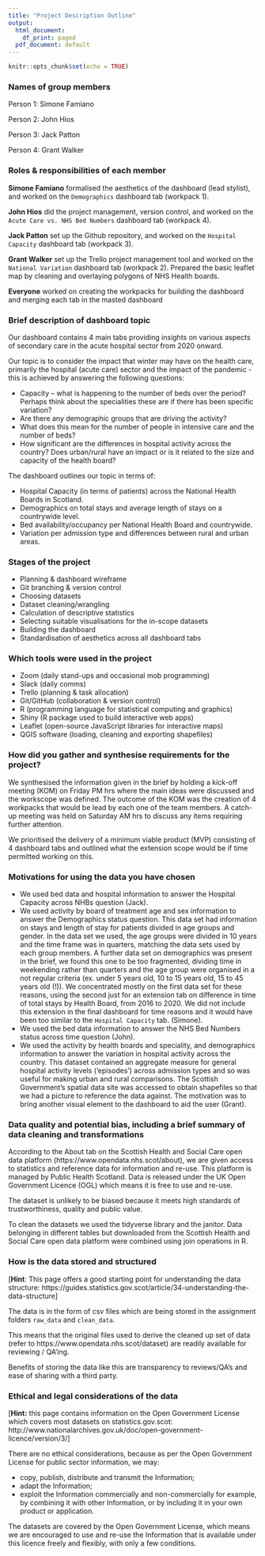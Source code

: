 ```yaml
---
title: "Project Description Outline"
output:
  html_document:
    df_print: paged
  pdf_document: default
---
```


```r
knitr::opts_chunk$set(echo = TRUE)
```

### Names of group members

Person 1: Simone Famiano

Person 2: John Hios

Person 3: Jack Patton

Person 4: Grant Walker

### Roles & responsibilities of each member

**Simone Famiano** formalised the aesthetics of the dashboard (lead stylist), and worked on the `Demographics` dashboard tab (workpack 1).

**John Hios** did the project management, version control, and  worked on the `Acute Care vs. NHS Bed Numbers` dashboard tab (workpack 4).

**Jack Patton** set up the Github repository, and worked on the `Hospital Capacity` dashboard tab (workpack 3).

**Grant Walker** set up the Trello project management tool and worked on the `National Variation` dashboard tab (workpack 2). Prepared the basic leaflet map by cleaning and overlaying polygons of NHS Health boards. 

**Everyone** worked on creating the workpacks for building the dashboard and merging each tab in the masted dashboard

### Brief description of dashboard topic

Our dashboard contains 4 main tabs providing insights on various aspects of secondary care in the acute hospital sector from 2020 onward. 

Our topic is to consider the impact that winter may have on the health care, primarily the hospital (acute care) sector and the impact of the pandemic - this is achieved by answering the following questions:

- Capacity – what is happening to the number of beds over the period? Perhaps think about the specialities these are if there has been specific variation?
- Are there any demographic groups that are driving the activity?
- What does this mean for the number of people in intensive care and the number of beds?
- How significant are the differences in hospital activity across the country? Does urban/rural have an impact or is it related to the size and capacity of the health board?


The dashboard outlines our topic in terms of: 

- Hospital Capacity (in terms of patients) across the National Health Boards in Scotland.
- Demographics on total stays and average length of stays on a countrywide level.
- Bed availability/occupancy per National Health Board and countrywide.
- Variation per admission type and differences between rural and urban areas.

### Stages of the project

* Planning & dashboard wireframe
* Git branching & version control
* Choosing datasets
* Dataset cleaning/wrangling
* Calculation of descriptive statistics
* Selecting suitable visualisations for the in-scope datasets
* Building the dashboard
* Standardisation of aesthetics across all dashboard tabs

### Which tools were used in the project

* Zoom (daily stand-ups and occasional mob programming)
* Slack (daily comms)
* Trello (planning & task allocation)
* Git/GitHub (collaboration & version control)
* R (programming language for statistical computing and graphics)
* Shiny (R package used to build interactive web apps)
* Leaflet (open-source JavaScript libraries for interactive maps)
* QGIS software (loading, cleaning and exporting shapefiles)

### How did you gather and synthesise requirements for the project?

We synthesised the information given in the brief by holding a kick-off meeting (KOM) on Friday PM hrs where the main ideas were discussed and the workscope was defined. The outcome of the KOM was the creation of 4 workpacks that would be lead by each one of the team members. A catch-up meeting was held on Saturday AM hrs to discuss any items requiring further attention.  

We prioritised the delivery of a minimum viable product (MVP) consisting of 4 dashboard tabs and outlined what the extension scope would be if time permitted working on this. 

### Motivations for using the data you have chosen

- We used bed data and hospital information to answer the Hospital Capacity across NHBs question (Jack).
- We used activity by board of treatment age and sex information to answer the Demographics status question. This data set had information on stays and length of stay for patients divided in age groups and gender. In the data set we used, the age groups were divided in 10 years and the time frame was in quarters, matching the data sets used by each group members. A further data set on demographics was present in the brief, we found this one to be too fragmented, dividing time in weekending rather than quarters and the age group were organised in a not regular criteria (ex. under 5 years old, 10 to 15 years old, 15 to 45 years old (!)). We concentrated mostly on the first data set for these reasons, using the second just for an extension tab on difference in time of total stays by Health Board, from 2016 to 2020. We did not include this extension in the final dashboard for time reasons and it would have been too similar to the `Hospital Capacity` tab.  (Simone).
- We used the bed data information to answer the NHS Bed Numbers status across time question (John).  
- We used the activity by health boards and speciality, and demographics information to answer the variation in hospital activity across the country. This dataset contained an aggregate measure for general hospital activity levels ('episodes') across admission types and so was useful for making urban and rural comparisons. The Scottish Government's spatial data site was accessed to obtain shapefiles so that we had a picture to reference the data against. The motivation was to bring another visual element to the dashboard to aid the user  (Grant).

### Data quality and potential bias, including a brief summary of data cleaning and transformations

According to the About tab on the Scottish Health and Social Care open data platform (https://www.opendata.nhs.scot/about), we are given access to statistics and reference data for information and re-use. This platform is managed by Public Health Scotland. Data is released under the UK Open Government Licence (OGL) which means it is free to use and re-use.

The dataset is unlikely to be biased because it meets high standards of trustworthiness, quality and public value.

To clean the datasets we used the tidyverse library and the janitor. Data belonging in different tables but downloaded from the Scottish Health and Social Care open data platform were combined using join operations in R.

### How is the data stored and structured

[**Hint**: This page offers a good starting point for understanding the data structure: https://guides.statistics.gov.scot/article/34-understanding-the-data-structure]

The data is in the form of csv files which are being stored in the assignment folders `raw_data` and `clean_data`.

This means that the original files used to derive the cleaned up set of data (refer to https://www.opendata.nhs.scot/dataset) are readily available for reviewing / QA'ing.

Benefits of storing the data like this are transparency to reviews/QA's and ease of sharing with a third party.

### Ethical and legal considerations of the data

[**Hint:** this page contains information on the Open Government License which covers most datasets on statistics.gov.scot: http://www.nationalarchives.gov.uk/doc/open-government-licence/version/3/]

There are no ethical considerations, because as per the Open Government License for public sector information, we may: 

- copy, publish, distribute and transmit the Information;
- adapt the Information;
- exploit the Information commercially and non-commercially for example, by combining it with other Information, or by including it in your own product or application.

The datasets are covered by the Open Government License, which means we are encouraged to use and re-use the Information that is available under this licence freely and flexibly, with only a few conditions.